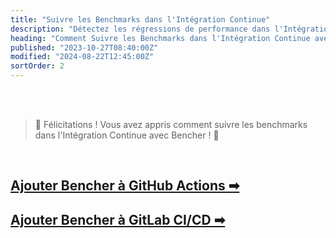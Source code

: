 ```yaml
---
title: "Suivre les Benchmarks dans l'Intégration Continue"
description: "Détectez les régressions de performance dans l'Intégration Continue avec le benchmarking continu statistique et relatif"
heading: "Comment Suivre les Benchmarks dans l'Intégration Continue avec Bencher"
published: "2023-10-27T08:40:00Z"
modified: "2024-08-22T12:45:00Z"
sortOrder: 2
---
```



<Intro />

<StatisticalContinuousBenchmarking />

<RelativeContinuousBenchmarking />

<br/>
<br/>

> 🐰 Félicitations ! Vous avez appris comment suivre les benchmarks dans l'Intégration Continue avec Bencher ! 🎉

<br/>

<h2><a href="/fr/docs/how-to/github-actions/">Ajouter Bencher à GitHub Actions ➡</a></h2>
<h2><a href="/fr/docs/how-to/gitlab-ci-cd/">Ajouter Bencher à GitLab CI/CD ➡</a></h2>